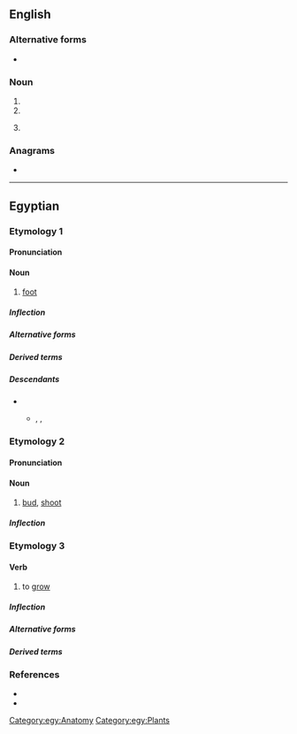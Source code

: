 {{also|RD|rd.|-rd|Rd.|R&D|R & D}}
==English==

===Alternative forms===
* {{l|en|rd.}}

===Noun===
{{en-noun|?}}

# {{abbreviation of|road|lang=en}}
# {{abbreviation of|rad|lang=en||unit of measure}}
# {{lb|en|knitting|firearms}} {{abbreviation of|round|lang=en}}

===Anagrams===
* {{anagrams|en|D.R.|DR|Dr|Dr.|dr|dr.}}

----

==Egyptian==

===Etymology 1===

====Pronunciation====
{{egy-IPA-E}}

====Noun====
{{egy-noun|m|head=<hiero>r:d-rd</hiero>}}

# [[foot]]

=====Inflection=====
{{egy-decl-noun|g=m|rd}}

=====Alternative forms=====
{{egy-hieroforms
|<hiero>r:d-rd-F51</hiero>|read1=rd}}

=====Derived terms=====
{{der2|lang=egy
|{{l|egy|rdw||[[staircase]]}}
|{{l|egy|rdwj||[[servant]], [[footman]]}}}}

=====Descendants=====
* {{desc|egx-dem|rt}}
** {{desc|cop|ⲣⲁⲧ}} {{q|Sahidic|Bohairic}}, {{l|cop|ⲗⲉⲧ}} {{q|Fayyumic}}, {{l|cop|ⲣⲉⲧ}} {{q|Akhmimic}}

===Etymology 2===

====Pronunciation====
{{egy-IPA-R|o=ˈɾaːtʼuw|m=ˈɾaːtʼuw|l=ˈɾoːtʼ|ref=<ref name=Loprieno>{{R:egy:Loprieno|58}}</ref>
|onote=&#x20;{{q|singular}}; {{IPA|lang=egy|/ˈɾatʼwaw/}} {{q|plural}}
|mnote=&#x20;{{q|singular}}; {{IPA|lang=egy|/ˈɾatʼwaw/}} {{q|plural}}
|lnote=&#x20;{{q|singular}}; {{IPA|lang=egy|/ˈɾatʼʔ/}} {{q|plural}}}}
{{egy-IPA-E}}

====Noun====
{{egy-noun|m|head=<hiero>r:d-M30</hiero>}}

# [[bud]], [[shoot]]

=====Inflection=====
{{egy-decl-noun|g=m|type=u-stem|rd}}

===Etymology 3===

====Verb====
{{egy-verb|2-lit|head=<hiero>r:d-M30</hiero>}}

# {{lb|egy|intransitive}} to [[grow]]

=====Inflection=====
{{egy-conj-2-lit|rd|rdd|intr=1}}

=====Alternative forms=====
{{egy-hieroforms
|<hiero>r:d-T12</hiero>|read1=rd
|<hiero>r:d-T12-Y1</hiero>|read2=rd}}

=====Derived terms=====
{{der2|lang=egy
|{{l|egy|rwḏ||[[prosper]]}}}}

===References===
* {{R:egy:Faulkner}}
* {{R:egy:Allen|256, 277}}
<references/>

[[Category:egy:Anatomy]]
[[Category:egy:Plants]]